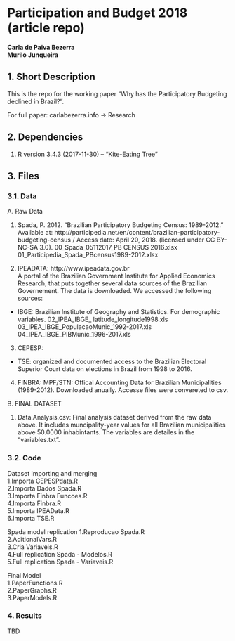 
# Participation and Budget 2018 (article repo) 


**Carla de Paiva Bezerra**  
**Murilo Junqueira**  

## 1. Short Description

This is the repo for the working paper "Why has the Participatory Budgeting declined in Brazil?".

For full paper: carlabezerra.info -> Research 

## 2. Dependencies

1. R version 3.4.3 (2017-11-30) -- "Kite-Eating Tree"

## 3. Files

### 3.1. Data

A. Raw Data

1. Spada, P. 2012. "Brazilian Participatory Budgeting Census: 1989-2012." Available at: http://participedia.net/en/content/brazilian-participatory-budgeting-census / Access date: April 20, 2018. (licensed under CC BY-NC-SA 3.0).
00_Spada_05112017_PB CENSUS 2016.xlsx
01_Participedia_Spada_PBcensus1989-2012.xlsx

2. IPEADATA: 
http://www.ipeadata.gov.br  
A portal of the Brazilian Government Institute for Applied Economics Research, that puts together several data sources of the Brazilian Governement. The data is downloaded. We accessed the following sources:
- IBGE: Brazilian Institute of Geography and Statistics. For demographic variables.
02_IPEA_IBGE_ latitude_longitude1998.xls  
03_IPEA_IBGE_PopulacaoMunic_1992-2017.xls
04_IPEA_IBGE_PIBMunic_1996-2017.xls

3. CEPESP:
- TSE: organized and documented access to the Brazilian Electoral Superior Court data on elections in Brazil from 1998 to 2016.

4. FINBRA: MPF/STN: Offical Accounting Data for Brazilian Municipalities (1989-2012). Downloaded anually. Accesse files were convereted to csv.


B. FINAL DATASET

1. Data.Analysis.csv: Final analysis dataset derived from the raw data above. It includes muncipality-year values for all Brazilian municipalities above 50.0000 inhabintants. The variables are detailes in the "variables.txt".



### 3.2. Code

Dataset importing and merging  
1.Importa CEPESPdata.R  
2.Importa Dados Spada.R  
3.Importa Finbra Funcoes.R  
4.Importa Finbra.R  
5.Importa IPEAData.R  
6.Importa TSE.R  

Spada model replication 
1.Reproducao Spada.R  
2.AditionalVars.R  
3.Cria Variaveis.R  
4.Full replication Spada - Modelos.R  
5.Full replication Spada - Variaveis.R  

Final Model  
1.PaperFunctions.R  
2.PaperGraphs.R  
3.PaperModels.R  


### 4. Results

TBD


###

